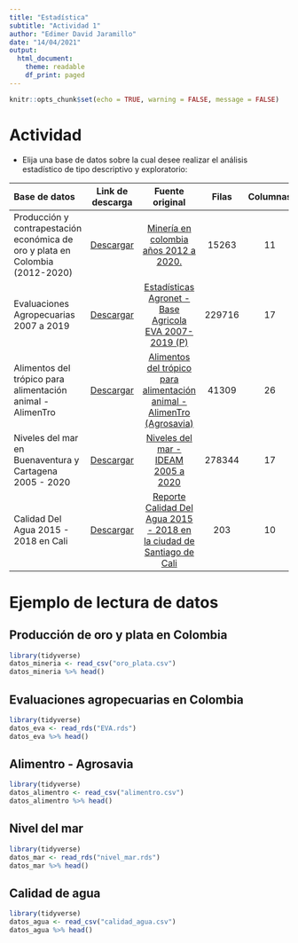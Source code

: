 ```yaml
---
title: "Estadística"
subtitle: "Actividad 1"
author: "Edimer David Jaramillo"
date: "14/04/2021"
output:
  html_document:
    theme: readable
    df_print: paged
---
```


```r
knitr::opts_chunk$set(echo = TRUE, warning = FALSE, message = FALSE)
```

# Actividad

- Elija una base de datos sobre la cual desee realizar el análisis estadístico de tipo descriptivo y exploratorio:


| Base de datos | Link de descarga | Fuente original | Filas | Columnas |
| :------------ | :--------------: | :-------------: | :---: | :------: |
| Producción y contrapestación económica de oro y plata en Colombia (2012-2020) | [Descargar](/actividades/Statistics/Actividad-01/oro_plata.csv) | [Minería en colombia años 2012 a 2020.](https://www.datos.gov.co/Minas-y-Energ-a/ANM-Producci-n-Nacional-de-Minerales-y-Contraprest/r85m-vv6c) | 15263 | 11 |
| Evaluaciones Agropecuarias 2007 a 2019 | [Descargar](/actividades/Statistics/Actividad-01/EVA.rds) | [Estadísticas Agronet - Base Agricola EVA 2007-2019 (P)](https://www.agronet.gov.co/estadistica/Paginas/home.aspx?cod=59) | 229716 | 17 |
| Alimentos del trópico para alimentación animal - AlimenTro | [Descargar](/actividades/Statistics/Actividad-01/alimentro.csv) | [Alimentos del trópico para alimentación animal - AlimenTro (Agrosavia)](https://www.datos.gov.co/Agricultura-y-Desarrollo-Rural/Alimentos-del-tr-pico-para-alimentaci-n-animal-Ali/6arb-d547) | 41309 | 26 |
| Niveles del mar en Buenaventura y Cartagena 2005 - 2020 | [Descargar](/actividades/Statistics/Actividad-01/nivel_mar.rds) | [Niveles del mar - IDEAM 2005 a 2020](https://www.datos.gov.co/Ambiente-y-Desarrollo-Sostenible/Nivel-del-Mar/ia8x-22em) | 278344 | 17 |
| Calidad Del Agua 2015 - 2018 en Cali | [Descargar](/actividades/Statistics/Actividad-01/calidad_agua.csv) | [Reporte Calidad Del Agua 2015 - 2018 en la ciudad de Santiago de Cali](https://www.datos.gov.co/Ambiente-y-Desarrollo-Sostenible/Reporte-Calidad-Del-Agua-2015-2018-en-la-ciudad-de/x3ds-vaid) | 203 | 10 |

# Ejemplo de lectura de datos

## Producción de oro y plata en Colombia

```r
library(tidyverse)
datos_mineria <- read_csv("oro_plata.csv")
datos_mineria %>% head()
```

## Evaluaciones agropecuarias en Colombia

```r
library(tidyverse)
datos_eva <- read_rds("EVA.rds")
datos_eva %>% head()
```

## Alimentro - Agrosavia

```r
library(tidyverse)
datos_alimentro <- read_csv("alimentro.csv")
datos_alimentro %>% head()
```

## Nivel del mar

```r
library(tidyverse)
datos_mar <- read_rds("nivel_mar.rds")
datos_mar %>% head()
```

## Calidad de agua

```r
library(tidyverse)
datos_agua <- read_csv("calidad_agua.csv")
datos_agua %>% head()
```

